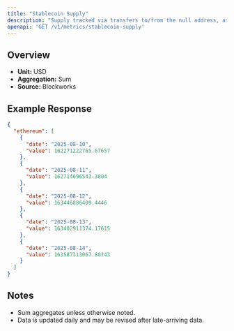 ```yaml
---
title: "Stablecoin Supply"
description: "Supply tracked via transfers to/from the null address, as well as distinct issuance and redemption events for supported stablecoins. Circulating supply remove supply held in bridges, token treasuries, and known mint/burn addresses."
openapi: 'GET /v1/metrics/stablecoin-supply'
---
```


## Overview

- **Unit:** USD
- **Aggregation:** Sum
- **Source:** Blockworks

## Example Response

```json
{
  "ethereum": [
    {
      "date": "2025-08-10",
      "value": 162271222765.67657
    },
    {
      "date": "2025-08-11",
      "value": 162714096543.3804
    },
    {
      "date": "2025-08-12",
      "value": 163446886409.4446
    },
    {
      "date": "2025-08-13",
      "value": 163402911374.17615
    },
    {
      "date": "2025-08-14",
      "value": 163587313067.80743
    }
  ]
}
```

## Notes
- Sum aggregates unless otherwise noted.
- Data is updated daily and may be revised after late-arriving data.
